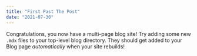 ```yaml
---
title: "First Past The Post"
date: "2021-07-30"
---
```


Congratulations, you now have a multi-page blog site! Try adding some new `.mdx` files to your top-level blog directory. They should get added to your Blog page *automatically* when your site rebuilds!
